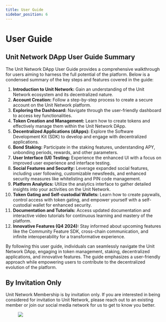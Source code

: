 ```yaml
---
title: User Guide
sidebar_position: 6
---
```


# User Guide

## Unit Network DApp User Guide Summary

The Unit Network DApp User Guide provides a comprehensive walkthrough for users aiming to harness the full potential of the platform. Below is a condensed summary of the key steps and features covered in the guide:

1. **Introduction to Unit Network:**
   Gain an understanding of the Unit Network ecosystem and its decentralized nature.
2. **Account Creation:**
   Follow a step-by-step process to create a secure account on the Unit Network platform.
3. **Exploring the Dashboard:**
   Navigate through the user-friendly dashboard to access key functionalities.
4. **Token Creation and Management:**
   Learn how to create tokens and effectively manage them within the Unit Network DApp.
5. **Decentralized Applications (dApps):**
   Explore the Software Development Kit (SDK) to develop and engage with decentralized applications.
6. **Bond Staking:**
   Participate in the staking features, understanding APY, unbonding periods, rewards, and other parameters.
7. **User Interface (UI) Testing:**
   Experience the enhanced UI with a focus on improved user experience and interface testing.
8. **Social Features and Security:**
   Leverage expanded social features, including user following, customizable newsfeeds, and enhanced security measures like whitelisting and PIN code management.
9. **Platform Analytics:**
   Utilize the analytics interface to gather detailed insights into your activities on the Unit Network.
10. **Token Gating and Self-custodial Wallets:**
    Learn how to create paywalls, control access with token gating, and empower yourself with a self-custodial wallet for enhanced security.
11. **Documentation and Tutorials:**
    Access updated documentation and interactive video tutorials for continuous learning and mastery of the platform.
12. **Innovative Features (Q4 2024):**
    Stay informed about upcoming features like the Community Feature SDK, cross-chain communication, and infinite interoperability for a transformative experience.

By following this user guide, individuals can seamlessly navigate the Unit Network DApp, engaging in token management, staking, decentralized applications, and innovative features. The guide emphasizes a user-friendly approach while empowering users to contribute to the decentralized evolution of the platform.

## By Invitation Only

Unit Network Membership is by invitation only. If you are interested in being considered for invitation to Unit Network, please reach out to an existing member or join our social media network for us to get to know you better.

<figure>
  <img src={require("@site/static/img/user-guide/user-guide-1.png").default} />
</figure>
